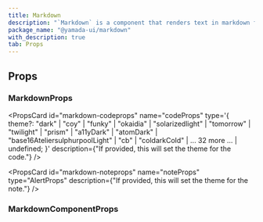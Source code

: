 ```yaml
---
title: Markdown
description: "`Markdown` is a component that renders text in markdown format."
package_name: "@yamada-ui/markdown"
with_description: true
tab: Props
---
```


## Props

### MarkdownProps

<PropsCard
  id="markdown-codeprops"
  name="codeProps"
  type='{ theme?: "dark" | "coy" | "funky" | "okaidia" | "solarizedlight" | "tomorrow" | "twilight" | "prism" | "a11yDark" | "atomDark" | "base16AteliersulphurpoolLight" | "cb" | "coldarkCold" | ... 32 more ... | undefined; }'
  description={"If provided, this will set the theme for the code."}
/>

<PropsCard
  id="markdown-noteprops"
  name="noteProps"
  type="AlertProps"
  description={"If provided, this will set the theme for the note."}
/>

### MarkdownComponentProps
